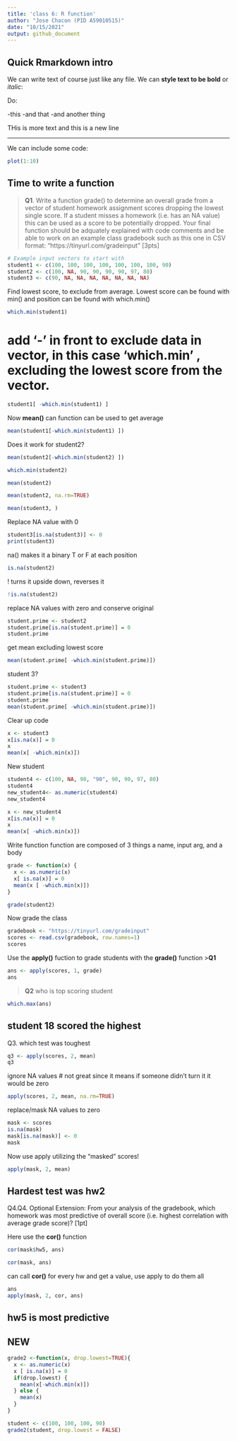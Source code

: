 ```yaml
---
title: 'class 6: R function'
author: "Jose Chacon (PID A59010515)"
date: "10/15/2021"
output: github_document
---
```


## Quick Rmarkdown intro

We can write text of course just like any file. We can **style text to be bold** or *italic*:

Do:

-this
-and that
-and another thing

THis is more text
and this is a new line

---

We can include some code:

```r
plot(1:10)
```

## Time to write a function

>**Q1**. Write a function grade() to determine an overall grade from a vector of student homework
assignment scores dropping the lowest single score. If a student misses a homework (i.e. has an
NA value) this can be used as a score to be potentially dropped. Your final function should be
adquately explained with code comments and be able to work on an example class gradebook
such as this one in CSV format: “https://tinyurl.com/gradeinput” [3pts]

```r
# Example input vectors to start with
student1 <- c(100, 100, 100, 100, 100, 100, 100, 90)
student2 <- c(100, NA, 90, 90, 90, 90, 97, 80)
student3 <- c(90, NA, NA, NA, NA, NA, NA, NA)
```

Find lowest score, to exclude from average. Lowest score can be found with min() and position can be found with which.min()
```r
which.min(student1)
```

# add '-' in front to exclude data in vector, in this case 'which.min' , excluding the lowest score from the vector.

```r
student1[ -which.min(student1) ]
```

Now **mean()** can function can be used to get average

```r
mean(student1[-which.min(student1) ])
```

Does it work for student2?

```r
mean(student2[-which.min(student2) ])
```
```r
which.min(student2)
```
```r
mean(student2)
```

```r
mean(student2, na.rm=TRUE)
```
```r
mean(student3, )
```

Replace NA value with 0


```r
student3[is.na(student3)] <- 0
print(student3)
```

na() makes it a binary T or F at each position

```r
is.na(student2)
```

! turns it upside down, reverses it
```r
!is.na(student2)

```

replace NA values with zero and conserve original
```r
student.prime <- student2
student.prime[is.na(student.prime)] = 0
student.prime
```

get mean excluding lowest score

```r
mean(student.prime[ -which.min(student.prime)])
```
 
 student 3?
 
```r
student.prime <- student3
student.prime[is.na(student.prime)] = 0
student.prime
mean(student.prime[ -which.min(student.prime)])


```

Clear up code
```r
x <- student3
x[is.na(x)] = 0
x
mean(x[ -which.min(x)])
```
 
 
 New student
```r
student4 <- c(100, NA, 90, "90", 90, 90, 97, 80)
student4
new_student4<- as.numeric(student4)
new_student4
```
 
```r
x <- new_student4
x[is.na(x)] = 0
x
mean(x[ -which.min(x)])
```
Write function 
function are composed of 3 things
a name, input arg, and a body
```r
grade <- function(x) {
  x <- as.numeric(x)
  x[ is.na(x)] = 0
  mean(x [ -which.min(x)])
}
```
 
```r
grade(student2)
```

Now grade the class

```r
gradebook <- "https://tinyurl.com/gradeinput"
scores <- read.csv(gradebook, row.names=1)
scores
```

Use the  **apply()**  fuction to grade students with the **grade()** function
>**Q1**

```r
ans <- apply(scores, 1, grade)
ans
```

> **Q2**  who is top scoring student

```r
which.max(ans)
```
## student 18 scored the highest
Q3. which test was toughest

```r
q3 <- apply(scores, 2, mean)
q3
```

ignore NA values # not great since it means if someone didn't turn it it would be zero
```r
apply(scores, 2, mean, na.rm=TRUE)
```
replace/mask NA values to zero
```r
mask <- scores
is.na(mask)
mask[is.na(mask)] <- 0
mask
```


Now use apply utilizing the "masked" scores!
```r
apply(mask, 2, mean)

```
## Hardest test was hw2
Q4.Q4. Optional Extension: From your analysis of the gradebook, which homework was most
predictive of overall score (i.e. highest correlation with average grade score)? [1pt]

Here use the **cor()** function
```r
cor(mask$hw5, ans)
```

```r
cor(mask, ans)
```

can call **cor()** for every hw and get a value, use apply to do them all

```r
ans
apply(mask, 2, cor, ans) 
```

## hw5 is most predictive


## NEW
```r
grade2 <-function(x, drop.lowest=TRUE){
  x <- as.numeric(x)
  x [ is.na(x)] = 0
  if(drop.lowest) {
    mean(x[-which.min(x)])
  } else {
    mean(x)
  }
} 
```

```r
student <- c(100, 100, 100, 90)
grade2(student, drop.lowest = FALSE)
```

